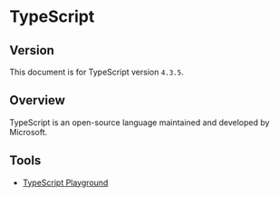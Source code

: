 # TypeScript

## Version

This document is for TypeScript version `4.3.5`.


## Overview

TypeScript is an open-source language maintained and developed by Microsoft.


## Tools

- [TypeScript Playground](https://www.typescriptlang.org/play)
